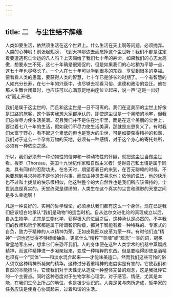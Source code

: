 ```yaml
---
---
---
```

title: 二　与尘世结不解缘
---




人类如要生活，依然须生活在这个世界上。什么生活在天上啊等问题，必须抛弃。人类的心神哟！别张起翅膀，飞到天神那边去而忘掉这个尘世呀！我们不都是注定着要遭遇死亡命运的凡人吗？上天赐给了我们七十年的寿命，如果我们的心志太高傲，想要永生不死，这七十年确是很短促的，但是如果我们的心地稍为平静一点，这七十年也尽够长了。一个人在七十年可以学到很多的东西，享受到很多的幸福。要看看人类的愚蠢，要获得人类的智慧，七十年已是够长的时期了。一个有智慧的人如充分长寿，在七十年的兴衰中，也尽够去视看习俗、道德和政治的变迁。他在那人生舞台闭幕时，也应该可以心满意足地由座位立起来，说一声“这是一出好戏”而走开吧。

我们是属于这尘世的，而且和这尘世是一日不可离的。我们在这美丽的尘世上好像是过路的旅客，这个事实我想大家都承认的，即使这尘世是一个黑暗的地牢，但我们总得尽力使生活美满。况且我们并不是住在地牢里，而是在这个美丽的尘世上，要过着七八十年的生活，假如我们不尽力使生活美满，那就是忘恩负义了。有时我们太富于野心，看不起这个卑低的但也是宽大的尘世，可是如要获得精神的和谐，我们对于这么一个孕育万物的天地，必须有一种感情，对于这个身心的寄托处所，必须有一种依恋之感。

所以，我们必须有一种动物性的信仰和一种动物性的怀疑，就把这尘世当做尘世看。梭罗（Thoreau，美国十九世纪作家和自然主义者）觉得自己和土壤是属于同类，具有同样的忍耐功夫，在冬天时，期望着春日的来到，在百无聊赖的时候，不免要想到寻求神灵不是他的分内事，而应由神灵去寻求他；依他的说法，他的快乐也不过和土拨鼠的快乐很相似，他这种整个的大自然性也是我们所应该保持的。尘世到底是真实的，天堂终究是缥缈的，人类生在这个真实的尘世和缥缈的天堂之间是多么幸运啊！

凡是一种良好的、实用的哲学理论，必须承认我们都有这么一个身体。现在已是我们应该坦白地承认“我们是动物”的适当时机。自从达尔文进化论的真理成立以后，自从生物学，尤其是生物化学，获得极大的进展之后，这种承认是必然的。不幸我们的教师和哲学家都是属于所谓智识阶级，都对于智能有着一种特殊的、专家式的自负，致力于精神的人以精神为荣，正如皮鞋匠以皮革为荣一样。有时他们连“精神”一词也还觉得不够缥缈抽象，更拿什么“精粹”“灵魂”或“观念”一类的词，冠冕堂皇地写出来，想拿它们来恐吓我们。人的身体便在这种人类学术的机器中蒸馏成精神，而这种精神进一步凝聚起来，变成一种精粹的东西。但是要晓得即使是酒精也须有一个“实体”——和淡水混合起来——才能味美适口。然而我们这些可怜的俗人须饮这种精神所凝聚的精华。这种过分着重精神的态度实是有害的。它使我们和自然的本能搏斗，它使我们对于天性无从造成一种整体完备的观念，这是我批评它的一个主要点。同时这种态度对于生物学和心理学，对于感官、情感，尤其是本能，在我们生命上所占的地位，也是极少认识的。人类是灵与肉所造成，哲学家的任务应该是使身心协调起来，过着和谐的生活。